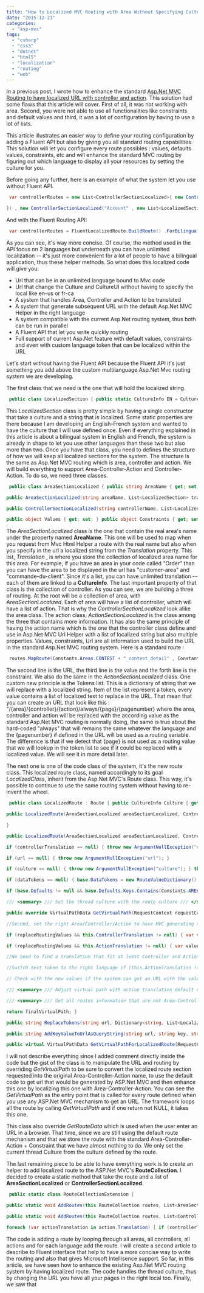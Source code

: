 ```yaml
---
title: "How to Localized MVC Routing with Area Without Specifying Culture Short Name in the Url"
date: "2015-12-21"
categories: 
  - "asp-mvc"
tags: 
  - "csharp"
  - "css3"
  - "dotnet"
  - "html5"
  - "localization"
  - "routing"
  - "web"
---
```


In a previous post, I wrote how to enhance the standard [Asp.Net MVC Routing to have localized URL with controller and action](./asp-net-mvc-localized-url-without-having-to-specify-the-language-in-it). This solution had some flaws that this article will cover. First of all, it was not working with area. Second, you were not able to use all functionalities like constraints and default values and third, it was a lot of configuration by having to use a lot of lists.

This article illustrates an easier way to define your routing configuration by adding a Fluent API but also by giving you all standard routing capabilities. This solution will let you configure every route possibles : values, defaults values, constraints, etc and will enhance the standard MVC routing by figuring out which language to display all your resources by setting the culture for you.

Before going any further, here is an example of what the system let you use without Fluent API.


```csharp
 var controllerRoutes = new List<ControllerSectionLocalized>{ new ControllerSectionLocalized("Home" , new List<LocalizedSection>{ new LocalizedSection(LocalizedSection.EN, "Home") ,new LocalizedSection(LocalizedSection.FR, "Demarrer") } ,new List<ActionSectionLocalized>{ new ActionSectionLocalized("Index" , new List<LocalizedSection>{ new LocalizedSection(LocalizedSection.EN, "Index") ,new LocalizedSection(LocalizedSection.FR, "Index") } , new { id = ""} , null , "{controller}/{action}/{id}" )

}) , new ControllerSectionLocalized("Account" , new List<LocalizedSection>{ new LocalizedSection(LocalizedSection.EN, "Account") ,new LocalizedSection(LocalizedSection.FR, "Compte") } ,new List<ActionSectionLocalized>{ new ActionSectionLocalized("Profile" , new List<LocalizedSection>{ new LocalizedSection(LocalizedSection.EN, "Profile") ,new LocalizedSection(LocalizedSection.FR, "Profile") } , new {username = UrlParameter.Optional } , null , "{action}/{username}" ) , new ActionSectionLocalized("DisplayBadges" , new List<LocalizedSection>{ new LocalizedSection(LocalizedSection.EN, "Badges") ,new LocalizedSection(LocalizedSection.FR, "Medailles") } , null , null , "{action}" ) , new ActionSectionLocalized("Privilege" , new List<LocalizedSection>{ new LocalizedSection(LocalizedSection.EN, "Privilege-benefits") ,new LocalizedSection(LocalizedSection.FR, "benefice-des-privileges") } , null , null , "{action}" ) , new ActionSectionLocalized("PrivilegeBuyConfirm" , new List<LocalizedSection>{ new LocalizedSection(LocalizedSection.EN, "Privilege-buy-confirm") ,new LocalizedSection(LocalizedSection.FR, "confirmation-achat-privilege") } , null , null , "{action}" ) , new ActionSectionLocalized("Login" , new List<LocalizedSection>{ new LocalizedSection(LocalizedSection.EN, "Login") ,new LocalizedSection(LocalizedSection.FR, "Identification") } , null , null , "{controller}/{action}" ) , new ActionSectionLocalized("ReSendingCreationEmail" , new List<LocalizedSection>{ new LocalizedSection(LocalizedSection.EN, "SendValidationMail") ,new LocalizedSection(LocalizedSection.FR, "EnvoieCourrielDeValidation") } , null , null , "{controller}/{action}/{emailAddress}/now"/* We need to be able to have more than just action translated but also text token for e.g. NOW*/ ) , new ActionSectionLocalized("ActivateAccount" , new List<LocalizedSection>{ new LocalizedSection(LocalizedSection.EN, "ActivateAccount") ,new LocalizedSection(LocalizedSection.FR, "activer-compte") } , null , null , "{controller}/{action}/{emailAddress}/now"/* We need to be able to have more than just action translated but also text token for e.g. NOW*/ ) } ) }; 
```

And with the Fluent Routing API:


```csharp
 var controllerRoutes = FluentLocalizedRoute.BuildRoute() .ForBilingualController("Home", "Home", "Demarrer") .WithBilingualAction("Index", "Index", "Index") .WithDefaultValues(new { id = "" }) .UseDefaulUrl() .ForBilingualController("Account", "Account", "Compte") .WithBilingualAction("Profile", "Profile", "Profile") .WithDefaultValues(new { username = UrlParameter.Optional }) .WithUrl("{action}/{username}") .And().WithBilingualAction("DisplayBadges", "Badges", "Medailles") .WithUrl("{action}") .And().WithBilingualAction("Privilege", "Privilege-benefits", "benefice-des-privileges") .WithUrl("{action}") .And().WithBilingualAction("PrivilegeBuyConfirm", "Privilege-buy-confirm", "confirmation-achat-privilege") .WithUrl("{action}") .And().WithBilingualAction("Login", "Login", "Identification") .WithUrl("{controller}/{action}") .And().WithBilingualAction("ReSendingCreationEmail", "SendValidationMail", "EnvoieCourrielDeValidation") .WithUrl("{controller}/{action}/{emailAddress}/now") .And().WithBilingualAction("ActivateAccount", "ActivateAccount", "activer-compte") .WithUrl("{controller}/{action}/{emailAddress}/now") .ToList() ; 
```

As you can see, it's way more concise. Of course, the method used in the API focus on 2 languages but underneath you can have unlimited localization -- it's just more convenient for a lot of people to have a bilingual application, thus these helper methods. So what does this localized code will give you:

- Url that can be in an unlimited language bound to Mvc code
- Url that change the Culture and CultureUI without having to specify the local like en-us or fr-ca
- A system that handles Area, Controller and Action to be translated
- A system that generate subsequent URL with the default Asp.Net MVC Helper in the right language
- A system compatible with the current Asp.Net routing system, thus both can be run in parallel
- A Fluent API that let you write quickly routing
- Full support of current Asp.Net feature with default values, constraints and even with custom language token that can be localized within the URL

Let's start without having the Fluent API because the Fluent API it's just something you add above the custom multilanguage Asp.Net Mvc routing system we are developing.

The first class that we need is the one that will hold the localized string.


```csharp
 public class LocalizedSection { public static CultureInfo EN = CultureInfo.GetCultureInfo("en-US"); public static CultureInfo FR = CultureInfo.GetCultureInfo("fr-FR"); public CultureInfo CultureInfo { get; set; } public string TranslatedValue { get; set; } public LocalizedSection(CultureInfo culture, string translatedValue) { CultureInfo = culture; TranslatedValue = translatedValue; } } 
```

This _LocalizedSection_ class is pretty simple by having a single constructor that take a culture and a string that is localized. Some static properties are there because I am developing an English-French system and wanted to have the culture that I will use defined once. Even if everything explained in this article is about a bilingual system in English and French, the system is already in shape to let you use other languages than these two but also more than two. Once you have that class, you need to defines the structure of how we will keep all localized sections for the system. The structure is the same as Asp.Net MVC routing which is area, controller and action. We will build everything to support Area-Controller-Action and Controller-Action. To do so, we need three classes.


```csharp
 public class AreaSectionLocalized { public string AreaName { get; set; } public List<LocalizedSection> Translation { get; set; } public List<ControllerSectionLocalized> ControllerTranslations { get; set; }

public AreaSectionLocalized(string areaName, List<LocalizedSection> translation, List<ControllerSectionLocalized> controllersList) { this.AreaName = areaName; this.Translation = translation; this.ControllerTranslations = controllersList; } } public class ControllerSectionLocalized { public string ControllerName { get; set; } public List<LocalizedSection> Translation { get; set; } public List<ActionSectionLocalized> ActionTranslations { get; set; }

public ControllerSectionLocalized(string controllerName, List<LocalizedSection> translation, List<ActionSectionLocalized> actionsList) { this.ControllerName = controllerName; this.Translation = translation; this.ActionTranslations = actionsList; } } public class ActionSectionLocalized { public string ActionName { get; set; } public List<LocalizedSection> Translation { get; set; }

public object Values { get; set; } public object Constraints { get; set; } public string Url { get; set; } public ActionSectionLocalized(string actionName, List<LocalizedSection> translation, object values = null, object constraints = null, string url = "") { this.ActionName = actionName; this.Translation = translation; this.Values = values; this.Constraints = constraints; this.Url = url; } public Dictionary<string,List<LocalizedSection>> Tokens { get; set; } } 
```

The _AreaSectionLocalized_ class is the one that contain the real area's name under the property named **AreaName**. This one will be used to map when you request from Mvc Html Helper a route with the real name but also when you specify in the url a localized string from the _Translation_ property. This list, _Translation_ , is where you store the collection of localized area name for this area. For example, if you have an area in your code called "Order" than you can have the area to be displayed in the url has "customer-area" and "commande-du-client". Since it's a list, you can have unlimited translation -- each of them are linked to a **CultureInfo**. The last important property of that class is the collection of controller. As you can see, we are building a three of routing. At the root will be a collection of area, with _AreaSectionLocalized_. Each of area will have a list of controller, which will have a list of action. That is why the _ControllerSectionLocalized_ look alike the area class. The action class, _ActionSectionLocalized_ is the class among the three that contains more information. It has also the same principle of having the action name which is the one that the controller class define and use in Asp.Net MVC Url Helper with a list of localized string but also multiple properties. Values, constraints, Url are all information used to build the URL in the standard Asp.Net MVC routing system. Here is a standard route :


```csharp
 routes.MapRoute(Constants.Areas.CONTEST + "_contest_detail" , Constants.Areas.CONTEST + "/{" + Constants.RoutePortionName.ACTIVE_CURRENT_CONTEST_ID + "}/Detail" , new RouteValueDictionary { { Constants.RoutePortionName.ACTION, "Detail" }, { Constants.RoutePortionName.CONTROLLER, "UserContest" }} , new RouteValueDictionary {{ Constants.RoutePortionName.ACTIVE_CURRENT_CONTEST_ID,@"\\d+"} }); 
```

The second line is the URL, the third line is the value and the forth line is the constraint. We also do the same in the _ActionSectionLocalized_ class. One custom new principle is the Tokens list. This is a dictionary of string that we will replace with a localized string. Item of the list represent a token, every value contains a list of localized text to replace in the URL. That mean that you can create an URL that look like this : "/{area}/{controller}/{action}/always/{page}/{pagenumber} where the area, controller and action will be replaced with the according value as the standard Asp.Net MVC routing is normally doing, the same is true about the hard-coded "always" that will remains the same whatever the language and the {pagenumber} if defined in the URL will be used as a routing variable. The difference is that if we detect that {page} is not used as a routing value that we will lookup in the token list to see if it could be replaced with a localized value. We will see it in more detail later.

The next one is one of the code class of the system, it's the new route class. This localized route class, named accordingly to its goal _LocalizedClass_, inherit from the Asp.Net MVC's Route class. This way, it's possible to continue to use the same routing system without having to re-invent the wheel.


```csharp
 public class LocalizedRoute : Route { public CultureInfo Culture { get; private set; } public ActionSectionLocalized ActionTranslation { get; private set; } public ControllerSectionLocalized ControllerTranslation { get; private set; } public AreaSectionLocalized AreaSectionLocalized { get; private set; }

public LocalizedRoute(AreaSectionLocalized areaSectionLocalized, ControllerSectionLocalized controllerTranslation, ActionSectionLocalized actionTranslation, string url , RouteValueDictionary defaults, RouteValueDictionary constraints, CultureInfo culture) : this(areaSectionLocalized, controllerTranslation, actionTranslation, url, defaults, constraints, null, new MvcRouteHandler(), culture) {

}

public LocalizedRoute(AreaSectionLocalized areaSectionLocalized, ControllerSectionLocalized controllerTranslation, ActionSectionLocalized actionTranslation, string url , RouteValueDictionary defaults, RouteValueDictionary constraints, RouteValueDictionary dataTokens, IRouteHandler routeHandler, CultureInfo culture) : base(url, defaults, constraints, dataTokens, routeHandler) { this.AreaSectionLocalized = areaSectionLocalized;

if (controllerTranslation == null) { throw new ArgumentNullException("controllerTranslation"); } this.ControllerTranslation = controllerTranslation; if (actionTranslation == null) { throw new ArgumentNullException("actionTranslation"); } this.ActionTranslation = actionTranslation;

if (url == null) { throw new ArgumentNullException("url"); }

if (culture == null) { throw new ArgumentNullException("culture"); } this.Culture = culture;

if (dataTokens == null) { base.DataTokens = new RouteValueDictionary(); }

if (base.Defaults != null && base.Defaults.Keys.Contains(Constants.AREA)) { if (base.DataTokens == null) { base.DataTokens = new RouteValueDictionary(); } base.DataTokens.Add(Constants.AREA, base.Defaults[Constants.AREA].ToString()); } }

/// <summary> /// Set the thread culture with the route culture /// </summary> /// <param name="httpContext"></param> /// <returns></returns> public override RouteData GetRouteData(HttpContextBase httpContext) { var returnRouteData = base.GetRouteData(httpContext); if (returnRouteData != null) { System.Threading.Thread.CurrentThread.CurrentCulture = this.Culture; System.Threading.Thread.CurrentThread.CurrentUICulture = this.Culture; } return returnRouteData; } protected override bool ProcessConstraint(HttpContextBase httpContext, object constraint, string parameterName, RouteValueDictionary values, RouteDirection routeDirection) { return base.ProcessConstraint(httpContext, constraint, parameterName, values, routeDirection); }

public override VirtualPathData GetVirtualPath(RequestContext requestContext, RouteValueDictionary values) { var currentThreadCulture = System.Threading.Thread.CurrentThread.CurrentUICulture; //First step is to avoid route in the wrong culture if (this.Culture.Name != currentThreadCulture.Name) { return null; }

//Second, set the right Area/Controller/Action to have MVC generating the URL with the localized string bool replaceRoutingValues = true; LocalizedSection areaTranslated = null; LocalizedSection controllerTranslated = null; LocalizedSection actionTranslated = null; if (this.AreaSectionLocalized != null && values[Constants.AREA] !=null) //If added in the RouteValue, it will be just there later during GetVirtualPath (merge from MVC's route creation code) { var valueToken = values[Constants.AREA]; areaTranslated = this.AreaSectionLocalized.Translation.FirstOrDefault(d => d.CultureInfo.Name == currentThreadCulture.Name); replaceRoutingValues = (areaTranslated != null && areaTranslated.TranslatedValue == valueToken); }

if (replaceRoutingValues && this.ControllerTranslation != null) { var valueToken = values[Constants.CONTROLLER]; controllerTranslated = this.ControllerTranslation.Translation.FirstOrDefault(d => d.CultureInfo.Name == currentThreadCulture.Name); replaceRoutingValues &= (controllerTranslated != null && controllerTranslated.TranslatedValue == valueToken); }

if (replaceRoutingValues && this.ActionTranslation != null) { var valueToken = values[Constants.ACTION]; actionTranslated = this.ActionTranslation.Translation.FirstOrDefault(d => d.CultureInfo.Name == currentThreadCulture.Name); replaceRoutingValues &= (actionTranslated != null && actionTranslated.TranslatedValue == valueToken); }

//We need to find a translation that fit at least Controller and Action //if (!replaceRoutingValues) //{ // return null; //}

//Switch text token to the right language if (this.ActionTranslation != null) { base.Url = ReplaceTokens(base.Url, this.ActionTranslation.Tokens); }

// Check with the new values if the system can get an URL with the values in the culture desired var vitualPathData = this.GetVirtualPathForLocalizedRoute(requestContext, values); //vitualPathData.DataTokens // Asp.Net MVC found a URL, time to enhance the URL with localization replacement if (vitualPathData != null) { //This is to replace {action}, {controller} and {area} with the localized version vitualPathData.VirtualPath = LocalizedSection.ReplaceSection(this.Url, areaTranslated, controllerTranslated, actionTranslated); //Enhance url with replace or append route value dictionary vitualPathData.VirtualPath = AdjustVirtualPathWithRoutes(vitualPathData.VirtualPath, values); //Default value if not defined in the route value vitualPathData.VirtualPath = AdjustVirtualPathWithActionTranslationDefaultValues(vitualPathData.VirtualPath, values); vitualPathData.VirtualPath = vitualPathData.VirtualPath.TrimEnd('/'); } return vitualPathData; }

/// <summary> /// Adjust virtual path with action translation default value not in the route. This is because we can define default and the /// value of default is only used when not more specific from the route. /// /// Route has precedence on Default Value (this.ActionTranslation.Values) /// </summary> /// <param name="currentVirtualPath"></param> /// <param name="values"></param> /// <returns></returns> public string AdjustVirtualPathWithActionTranslationDefaultValues(string currentVirtualPath, RouteValueDictionary values) { if (string.IsNullOrEmpty(currentVirtualPath) || values == null) { return currentVirtualPath; } string finalVirtualPath = currentVirtualPath; //This is for the case that optional parameter in the action are not defined in the URL if (this.ActionTranslation != null) { var rc = new RouteValueDictionary(this.ActionTranslation.Values); // If defined {word} is not in the URL, then we use the value from the actionTranslated foreach (var key in rc.Keys.Where(q => !values.ContainsKey(q))) { string toReplace = "{" + key + "}"; finalVirtualPath = finalVirtualPath.Replace(toReplace, System.Net.WebUtility.UrlEncode(rc[key].ToString())); } } return finalVirtualPath; }

/// <summary> /// Get all routes information that are not Area-Controller-Action and change the value from the URL. /// If not in the URL, add the data in query string /// </summary> /// <param name="currentVirtualPath"></param> /// <param name="values"></param> /// <returns></returns> public string AdjustVirtualPathWithRoutes(string currentVirtualPath, RouteValueDictionary values) { string finalVirtualPath = currentVirtualPath; if (values != null) { foreach (var key in values.Keys.Where(k => k != Constants.AREA && k != Constants.CONTROLLER && k != Constants.ACTION)) { string toReplace = "{" + key + "}"; if (values[key] != null) { string replaceWith = System.Net.WebUtility.UrlEncode(values[key].ToString()); if (currentVirtualPath.Contains(toReplace)) { finalVirtualPath = finalVirtualPath.Replace(toReplace, replaceWith); } else { finalVirtualPath = AddKeyValueToUrlAsQueryString(finalVirtualPath, toReplace, replaceWith); } } } }

return finalVirtualPath; }

public string ReplaceTokens(string url, Dictionary<string, List<LocalizedSection>> tokens) { if (tokens!= null) { foreach (var key in tokens.Keys) { var tokenInCurrentCulture = tokens[key].FirstOrDefault(f => f.CultureInfo.Name == this.Culture.Name); if (tokenInCurrentCulture != null) { string toReplace = "{" + key + "}"; return url.Replace(toReplace, System.Net.WebUtility.UrlEncode(tokenInCurrentCulture.TranslatedValue)); } } } return url; }

public string AddKeyValueToUrlAsQueryString(string url, string key, string value) { if (!string.IsNullOrEmpty(key) && url!=null) { key = key.Replace("{", "").Replace("}", ""); if (url.Contains("?")) { return url + "&" + key + "=" + value; } else { return url + "?" + key + "=" + value; } } return url; }

public virtual VirtualPathData GetVirtualPathForLocalizedRoute(RequestContext requestContext, RouteValueDictionary values) { return base.GetVirtualPath(requestContext, values); } } 
```

I will not describe everything since I added comment directly inside the code but the gist of the class is to manipulate the URL and routing by overriding _GetVirtualPath_ to be sure to convert the localized route section requested into the original Area-Controller-Action name, to use the default code to get url that would be generated by ASP.Net MVC and then enhance this one by localizing this one with Area-Controller-Action. You can see the _GetVirtualPath_ as the entry point that is called for every route defined when you use any ASP.Net MVC mechanism to get an URL. The framework loops all the route by calling _GetVirtualPath_ and if one return not NULL, it takes this one.

This class also override _GetRouteData_ which is used when the user enter an URL in a browser. That time, since we are still using the default route mechanism and that we store the route with the standard Area-Controller-Action + Constraint that we have almost nothing to do. We only set the current thread Culture from the culture defined by the route.

The last remaining piece to be able to have everything work is to create an helper to add localized route to the ASP.Net MVC's **RouteCollection**. I decided to create a static method that take the route and a list of **AreaSectionLocalized** or **ControllerSectionLocalized**.


```csharp
 public static class RouteCollectionExtension {

public static void AddRoutes(this RouteCollection routes, List<AreaSectionLocalized> areaRoutes) { foreach (var area in areaRoutes) { routes.AddRoutes(area.ControllerTranslations, area); } }

public static void AddRoutes(this RouteCollection routes, List<ControllerSectionLocalized> controllerRoutes, AreaSectionLocalized areaSectionLocalized = null) { foreach (var controller in controllerRoutes) { foreach (var controllerTranslation in controller.Translation) { foreach (var action in controller.ActionTranslations) { var urlAction = action.Url;

foreach (var actionTranslation in action.Translation) { if (controllerTranslation.CultureInfo == actionTranslation.CultureInfo) { RouteValueDictionary values = null; if (action.Values is RouteValueDictionary) { values = action.Values as RouteValueDictionary; } else { values = new RouteValueDictionary(action.Values); } LocalizedSection areaTranslation = null; if (areaSectionLocalized != null && areaSectionLocalized.Translation.Any(d => d.CultureInfo.Name == controllerTranslation.CultureInfo.Name)) { values[Constants.AREA] = areaSectionLocalized.AreaName; areaTranslation = areaSectionLocalized.Translation.FirstOrDefault(d => d.CultureInfo.Name == controllerTranslation.CultureInfo.Name); } values[Constants.CONTROLLER] = controller.ControllerName; values[Constants.ACTION] = action.ActionName; RouteValueDictionary constraints = null; if (action.Constraints is RouteValueDictionary) { constraints = action.Constraints as RouteValueDictionary; } else { constraints = new RouteValueDictionary(action.Constraints); } var newUrl = LocalizedSection.ReplaceSection(urlAction, areaTranslation, controllerTranslation, actionTranslation); routes.Add(new LocalizedRoute( areaSectionLocalized , controller , action , newUrl , values , constraints , actionTranslation.CultureInfo ) ); } } } } } } } 
```

The code is adding a route by looping through all areas, all controllers, all actions and for each language add the route. I will create a second article to describe to Fluent interface that help to have a more concise way to write the routing and also that gives Microsoft Intellisence support. So far, in this article, we have seen how to enhance the existing Asp.Net MVC routing system by having localized route. The code handles the thread culture, thus by changing the URL you have all your pages in the right local too. Finally, we saw that

